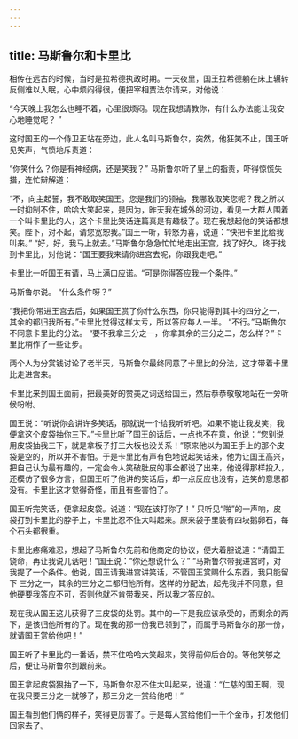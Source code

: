 ```yaml
---
---
---
```

title: 马斯鲁尔和卡里比
---



相传在远古的时候，当时是拉希德执政时期。一天夜里，国王拉希德躺在床上辗转反侧难以入眠，心中烦闷得很，便把宰相贾法尔请来，对他说：

“今天晚上我怎么也睡不着，心里很烦闷。现在我想请教你，有什么办法能让我安心地睡觉呢？
”

这时国王的一个侍卫正站在旁边，此人名叫马斯鲁尔，突然，他狂笑不止，国王听见笑声，气愤地斥责道：

“你笑什么？你是有神经病，还是笑我？”
马斯鲁尔听了皇上的指责，吓得惊慌失措，连忙辩解道：

“不，向主起誓，我不敢取笑国王。您是我们的领袖，我哪敢取笑您呢？我之所以一时抑制不住，哈哈大笑起来，是因为，昨天我在城外的河边，看见一大群人围着一个叫卡里比的人，这个卡里比笑话连篇真是有趣极了。现在我想起他的笑话都想笑。陛下，对不起，请您宽恕我。”国王一听，转怒为喜，说道：“快把卡里比给我叫来。”
“好，好，我马上就去。”马斯鲁尔急急忙忙地走出王宫，找了好久，终于找到卡里比，对他说：“国王要我来请你进宫去呢，你跟我走吧。”

卡里比一听国王有请，马上满口应诺。“可是你得答应我一个条件。”

马斯鲁尔说。
“什么条件呀？”



“我把你带进王宫去后，如果国王赏了你什么东西，你只能得到其中的四分之一，其余的都归我所有。”卡里比觉得这样太亏，所以答应每人一半。
“不行。”马斯鲁尔不同意卡里比的分法。
“要不我拿三分之一，你拿其余的三分之二，怎么样？”卡里比稍作了一些让步。

两个人为分赏钱讨论了老半天，马斯鲁尔最终同意了卡里比的分法，这才带着卡里比走进宫来。

卡里比来到国王面前，把最美好的赞美之词送给国王，然后恭恭敬敬地站在一旁听候吩咐。

国王说：“听说你会讲许多笑话，那就说一个给我听听吧。如果不能让我发笑，我便拿这个皮袋抽你三下。”卡里比听了国王的话后，一点也不在意，他说：“您别说用皮袋抽我三下，就是拿板子打三大板也没关系！”原来他以为国王手上的那个皮袋是空的，所以并不害怕。于是卡里比有声有色地说起笑话来，他为让国王高兴，把自己认为最有趣的，一定会令人笑破肚皮的事全都说了出来，他说得那样投入，还模仿了很多方言，但国王听了他讲的笑话后，却一点反应也没有，连笑的意思都没有。卡里比这才觉得奇怪，而且有些害怕了。

国王听完笑话，便拿起皮袋。说道：“现在该打你了！”
只听见“啪”的一声响，皮袋打到卡里比的脖子上，卡里比忍不住大叫起来。原来袋子里装有四块鹅卵石，每个石头都很重。

卡里比疼痛难忍，想起了马斯鲁尔先前和他商定的协议，便大着胆说道：“请国王饶命，再让我说几话吧！”国王说：“你还想说什么？”
“马斯鲁尔带我进宫时，对我提了一个条件。他说，国王请我进宫讲笑话，不管国王赏赐什么东西，我只能留下
三分之一，其余的三分之二都归他所有。这样的分配法，起先我并不同意，但他硬要我答应不可，否则他就不肯带我来，所以我才答应的。

现在我从国王这儿获得了三皮袋的处罚。其中的一下是我应该承受的，而剩余的两下，是该归他所有的了。现在我的那一份我已领到了，而属于马斯鲁尔的那一份，就请国王赏给他吧！”

国王听了卡里比的一番话，禁不住哈哈大笑起来，笑得前仰后合的。等他笑够之后，便让马斯鲁尔到跟前来。

国王拿起皮袋狠抽了一下，马斯鲁尔忍不住大叫起来，说道：“仁慈的国王啊，现在我只要三分之一就够了，那三分之一赏给他吧！”

国王看到他们俩的样子，笑得更厉害了。于是每人赏给他们一千个金币，打发他们回家去了。
